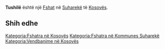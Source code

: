 {{Fshat në Kosovës
 | Emri                = Tushilë
| sqi_N_name = Tushilë
| sqi_N_FULL_NAME_RO = Tushilë
| sqi_N_FULL_NAME_ND_RO = Tushile
| sqi_N_SORT_NAME_RG = TUSHILE
| sqi_N_FULL_NAME_RG = Tushilë
| sqi_N_FULL_NAME_ND_RG = Tushile
| sqi_V_name = Tushil
| sqi_V_FULL_NAME_RO = Tushil Tushilla
| sqi_V_FULL_NAME_ND_RO = Tushil Tushilla
| sqi_V_SORT_NAME_RG = TUSHIL TUSHILLA
| sqi_V_FULL_NAME_RG = Tushil Tushilla
| sqi_V_FULL_NAME_ND_RG = Tushil Tushilla
| srp_N_name = Tušilje
| srp_N_FULL_NAME_RO = Tušilje
| srp_N_FULL_NAME_ND_RO = Tusilje
| srp_N_SORT_NAME_RG = TUSILJE
| srp_N_FULL_NAME_RG = Tušilje
| srp_N_FULL_NAME_ND_RG = Tusilje
| srp_NS_name = Тушиље
| srp_NS_FULL_NAME_RO = Тушиље
| srp_NS_FULL_NAME_ND_RO = Тушиље
| srp_NS_SORT_NAME_RG = ТУШИЉЕ
| srp_NS_FULL_NAME_RG = Тушиље
| srp_NS_FULL_NAME_ND_RG = Тушиље
| srp_V_name = Tušilja
| srp_V_FULL_NAME_RO = Tušilja
| srp_V_FULL_NAME_ND_RO = Tusilja
| srp_V_SORT_NAME_RG = TUSILJA
| srp_V_FULL_NAME_RG = Tušilja
| srp_V_FULL_NAME_ND_RG = Tusilja

 | Emri (Rasa dhanore) = 
 | Figura              = 
 | Shteti              = Kosovo
 | Komuna              = Suharekë
 | Kodi postar         = 
 | Sipërfaqja          = 

 | Popullsia           = 

 | Regj. i popullsisë  = 
 | Dend. e popullsisë  = 
 | Faqja zyrtare       = 
 <!--- Koordinatat ----> 
 | Gjerësia            = 42.698056
 | Gjatësia            = 20.7425
 | Lartësia            = 
}}
'''Tushilë''' është një [[Fshat]] në [[Suharekë]] të [[Kosovës]].

<!-- == Gjeografia == -->
<!-- == Historia == -->
<!-- == Demografia == -->
== Shih edhe ==
{{Komuna Suharekë}}
{{Kosovo-Administrata-Cung}}

[[Kategoria:Fshatra në Kosovës]]
[[Kategoria:Fshatra në Kommunes Suharekë]]
[[Kategoria:Vendbanime në Kosovës]]